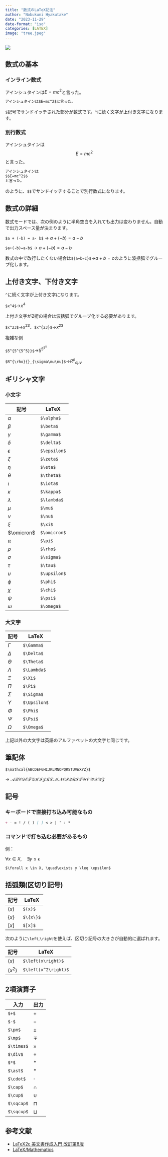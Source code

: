 ```yaml
---
title: "数式のLaTeX記法"
author: "Nobukuni Hyakutake"
date: "2023-11-29"
date-format: "iso"
categories: [LATEX]
image: "tree.jpeg"
---
```


![](tree.jpeg)

## 数式の基本

### インライン数式

アインシュタインは$E=mc^2$と言った。

``` markdown
アインシュタインは$E=mc^2$と言った。
```

`$`記号でサンドイッチされた部分が数式です。`^`に続く文字が上付き文字になります。

### 別行数式

アインシュタインは $$E=mc^2$$ と言った。

``` markdown
アインシュタインは
$$E=mc^2$$
と言った。
```

のように、`$$`でサンドイッチすることで別行数式になります。

## 数式の詳細

数式モードでは、次の例のように半角空白を入れても出力は変わりません。自動で出力スペース量が決まります。

`$a + (-b) = a- b$` → $a + (-b) = a- b$

`$a+(-b)=a-b$` → $a+(-b)=a-b$

数式の中で改行したくない場合は`${a+b=c}$`→${a+b=c}$のように波括弧でグループ化します。

## 上付き文字、下付き文字

`^`に続く文字が上付き文字になります。

`$x^4$`→$x^4$

上付き文字が2桁の場合は波括弧でグループ化する必要があります。

`$x^23$`→$x^23$、`$x^{23}$`→$x^{23}$

複雑な例

`$5^{5^{5^5}}$`→$5^{5^{5^5}}$

`$R^{\rho}{}_{\sigma\mu\nu}$`→$R^{\rho}{}_{\sigma\mu\nu}$

## ギリシャ文字

### 小文字

| 記号       | LaTeX        |
|------------|--------------|
| $\alpha$   | `$\alpha$`   |
| $\beta$    | `$\beta$`    |
| $\gamma$   | `$\gamma$`   |
| $\delta$   | `$\delta$`   |
| $\epsilon$ | `$\epsilon$` |
| $\zeta$    | `$\zeta$`    |
| $\eta$     | `$\eta$`     |
| $\theta$   | `$\theta$`   |
| $\iota$    | `$\iota$`    |
| $\kappa$   | `$\kappa$`   |
| $\lambda$  | `$\lambda$`  |
| $\mu$      | `$\mu$`      |
| $\nu$      | `$\nu$`      |
| $\xi$      | `$\xi$`      |
| $\omicron$ | `$\omicron$` |
| $\pi$      | `$\pi$`      |
| $\rho$     | `$\rho$`     |
| $\sigma$   | `$\sigma$`   |
| $\tau$     | `$\tau$`     |
| $\upsilon$ | `$\upsilon$` |
| $\phi$     | `$\phi$`     |
| $\chi$     | `$\chi$`     |
| $\psi$     | `$\psi$`     |
| $\omega$   | `$\omega$`   |

### 大文字

| 記号       | LaTeX        |
|------------|--------------|
| $\Gamma$   | `$\Gamma$`   |
| $\Delta$   | `$\Delta$`   |
| $\Theta$   | `$\Theta$`   |
| $\Lambda$  | `$\Lambda$`  |
| $\Xi$      | `$\Xi$`      |
| $\Pi$      | `$\Pi$`      |
| $\Sigma$   | `$\Sigma$`   |
| $\Upsilon$ | `$\Upsilon$` |
| $\Phi$     | `$\Phi$`     |
| $\Psi$     | `$\Psi$`     |
| $\Omega$   | `$\Omega$`   |

上記以外の大文字は英語のアルファベットの大文字と同じです。

## 筆記体

`$\mathcal{ABCDEFGHIJKLMNOPQRSTUVWXYZ}$`

→ $\mathcal{ABCDEFGHIJKLMNOPQRSTUVWXYZ}$

## 記号

### キーボードで直接打ち込み可能なもの

``` markdown
+ - = ! / ( ) [ ] < > | ' : *
```

### コマンドで打ち込む必要があるもの

例：

$\forall x \in X, \quad\exists y \leq \epsilon$

``` markdown
$\forall x \in X, \quad\exists y \leq \epsilon$
```

## 括弧類(区切り記号)

| 記号    | LaTeX     |
|---------|-----------|
| $(x)$   | `$(x)$`   |
| $\{x\}$ | `$\{x\}$` |
| $[x]$   | `$[x]$`   |

次のように`\left`,`\right`を使えば、区切り記号の大きさが自動的に選ばれます。

| 記号               | LaTeX                |
|--------------------|----------------------|
| $\left(x\right)$   | `$\left(x\right)$`   |
| $\left(x^2\right)$ | `$\left(x^2\right)$` |

## 2項演算子

| 入力       | 出力     |
|------------|----------|
| `$+$`      | $+$      |
| `$-$`      | $-$      |
| `$\pm$`    | $\pm$    |
| `$\mp$`    | $\mp$    |
| `$\times$` | $\times$ |
| `$\div$`   | $\div$   |
| `$*$`      | $*$      |
| `$\ast$`   | $\ast$   |
| `$\cdot$`  | $\cdot$  |
| `$\cap$`   | $\cap$   |
| `$\cup$`   | $\cup$   |
| `$\sqcap$` | $\sqcap$ |
| `$\sqcup$` | $\sqcup$ |

## 参考文献

-   [LaTeX2ε 美文書作成入門 改訂第8版](https://gihyo.jp/book/2020/978-4-297-11712-2)
-   [LaTeX/Mathematics](https://en.wikibooks.org/wiki/LaTeX/Mathematics)

